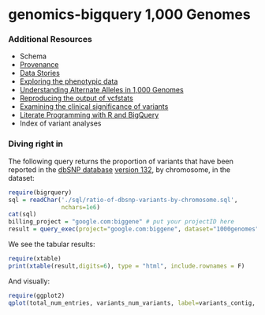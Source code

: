 genomics-bigquery 1,000 Genomes
=================

### Additional Resources
* Schema
* [Provenance](./provenance)
* [Data Stories](./data-stories)
 * [Exploring the phenotypic data](./data-stories/exploring-the-phenotypic-data)
 * [Understanding Alternate Alleles in 1,000 Genomes](./data-stories/understanding-alternate-alleles)
 * [Reproducing the output of vcfstats](./data-stories/reproducing-vcfstats)
 * [Examining the clinical significance of variants](./data-stories/examining-clinical-significance)
 * [Literate Programming with R and BigQuery](./data-stories/literate-programming-demo)
* Index of variant analyses

### Diving right in

The following query returns the proportion of variants that have been reported in the [dbSNP database](http://www.ncbi.nlm.nih.gov/projects/SNP/snp_summary.cgi?build_id=132) [version 132](http://www.1000genomes.org/category/variants), by chromosome, in the dataset:

```r
require(bigrquery)
sql = readChar('./sql/ratio-of-dbsnp-variants-by-chromosome.sql',
               nchars=1e6)
cat(sql)
billing_project = "google.com:biggene" # put your projectID here
result = query_exec(project="google.com:biggene", dataset="1000genomes", query=sql, billing = billing_project)
```

We see the tabular results:
```r
require(xtable)
print(xtable(result,digits=6), type = "html", include.rownames = F)
```

And visually:
```r
require(ggplot2)
qplot(total_num_entries, variants_num_variants, label=variants_contig, data=result) + ylab("Number of dbSNP Variants") + xlab("Number of Variants") + ggtitle("dbSNP Variant Count vs. Total Variant Count by Chromosome") + geom_text(aes(label=variants_contig),hjust=-1, vjust=0)
```
